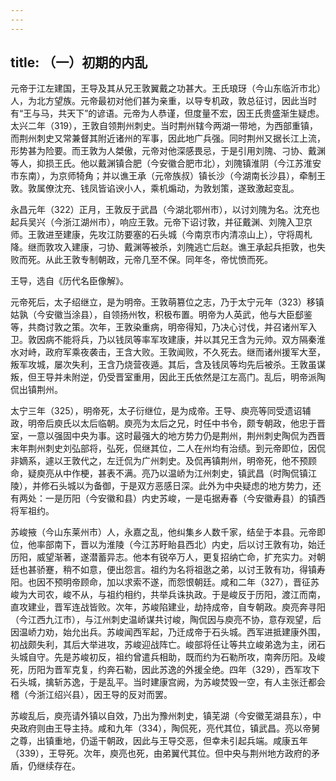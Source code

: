 ```yaml
---
---
---
```

title: （一）初期的内乱
---



元帝于江左建国，王导及其从兄王敦翼戴之功甚大。王氏琅玡（今山东临沂市北）人，为北方望族。元帝最初对他们甚为亲重，以导专机政，敦总征讨，因此当时有“王与马，共天下”的谚语。元帝为人恭谨，但度量不宏，因王氏贵盛渐生疑虑。太兴二年（319），王敦自领荆州刺史。当时荆州辖今两湖一带地，为西部重镇，而荆州刺史又常兼督其附近诸州的军事，因此地广兵强。同时荆州又据长江上流，形势甚为险要。而王敦为人桀傲，元帝对他深感畏忌，于是引用刘隗、刁协、戴渊等人，抑损王氏。他以戴渊镇合肥（今安徽合肥市北），刘隗镇淮阴（今江苏淮安市东南），为京师犄角；并以谯王承（元帝族叔）镇长沙（今湖南长沙县），牵制王敦。敦属僚沈充、钱凤皆谄谀小人，乘机煽动，为敦划策，遂致激起变乱。

永昌元年（322）正月，王敦反于武昌（今湖北鄂州市），以讨刘隗为名。沈充也起兵吴兴（今浙江湖州市），响应王敦。元帝下诏讨敦，并征戴渊、刘隗入卫京师。王敦进至建康，先攻江防要塞的石头城（今南京市内清凉山上），守将周札降。继而敦攻入建康，刁协、戴渊等被杀，刘隗逃亡后赵。谯王承起兵拒敦，也失败而死。从此王敦专制朝政，元帝几至不保。同年冬，帝忧愤而死。

王导，选自《历代名臣像解》。

元帝死后，太子绍继立，是为明帝。王敦萌篡位之志，乃于太宁元年（323）移镇姑孰（今安徽当涂县），自领扬州牧，积极布置。明帝为人英武，他与大臣郄鉴等，共商讨敦之策。次年，王敦染重病，明帝得知，乃决心讨伐，并召诸州军入卫。敦因病不能将兵，乃以钱凤等率军攻建康，并以其兄王含为元帅。双方隔秦淮水对峙，政府军乘夜袭击，王含大败。王敦闻败，不久死去。继而诸州援军大至，叛军攻城，屡次失利，王含乃烧营夜遁。其后，含及钱凤等均先后被杀。王敦虽谋叛，但王导并未附逆，仍受晋室重用，因此王氏依然是江左高门。乱后，明帝派陶侃出镇荆州。

太宁三年（325），明帝死，太子衍继位，是为成帝。王导、庾亮等同受遗诏辅政，明帝后庾氏以太后临朝。庾亮为太后之兄，时任中书令，颇专朝政，他忠于晋室，一意以强固中央为事。这时最强大的地方势力仍是荆州，荆州刺史陶侃为西晋末年荆州刺史刘弘部将，弘死，侃继其位，二人在州均有治绩。到元帝即位，因侃非嫡系，遽以王敦代之，左迁侃为广州刺史。及侃再镇荆州，明帝死，他不预顾命，疑庾亮从中作梗，甚表不满。亮乃以温峤为江州刺史，镇武昌（时陶侃镇江陵），并修石头城以为备御，于是双方恶感日深。此外为中央疑虑的地方势力，还有两处：一是历阳（今安徽和县）内史苏峻，一是屯据寿春（今安徽寿县）的镇西将军祖约。

苏峻掖（今山东莱州市）人，永嘉之乱，他纠集乡人数千家，结垒于本县。元帝即位，他率部南下，晋以为淮陵（今江苏盱眙县西北）内史，后以讨王敦有功，始迁历阳，威望渐著，遂潜蓄异志。他本有锐卒万人，更复招纳亡命，扩充实力。对朝廷也甚骄蹇，稍不如意，便出怨言。祖约为名将祖逖之弟，以讨王敦有功，得镇寿阳。也因不预明帝顾命，加以求索不遂，而怨恨朝廷。咸和二年（327），晋征苏峻为大司农，峻不从，与祖约相约，共举兵诛执政。于是峻反于历阳，渡江而南，直攻建业，晋军连战皆败。次年，苏峻陷建业，劫持成帝，自专朝政。庾亮奔寻阳（今江西九江市），与江州刺史温峤谋共讨峻，陶侃因与庾亮不协，意存观望，后因温峤力劝，始允出兵。苏峻闻西军起，乃迁成帝于石头城。西军进抵建康外围，初战颇失利，其后大举进攻，苏峻迎战阵亡。峻部将任让等共立峻弟逸为主，闭石头城自守。先是苏峻初反，祖约曾遣兵相助，既而约为石勒所攻，南奔历阳。及峻死，历阳为晋军克复，约奔石勒，因此苏逸的外援全绝。四年（329），西军攻下石头城，擒斩苏逸，于是乱平。当时建康宫阙，为苏峻焚毁一空，有人主张迁都会稽（今浙江绍兴县），因王导的反对而罢。

苏峻乱后，庾亮请外镇以自效，乃出为豫州刺史，镇芜湖（今安徽芜湖县东），中央政府则由王导主持。咸和九年（334），陶侃死，亮代其位，镇武昌。亮以帝舅之尊，出镇重地，仍遥干朝政，因此与王导交恶，但幸未引起兵端。咸康五年（339），王导死。次年，庾亮也死，由弟翼代其位。但中央与荆州地方政府的矛盾，仍继续存在。